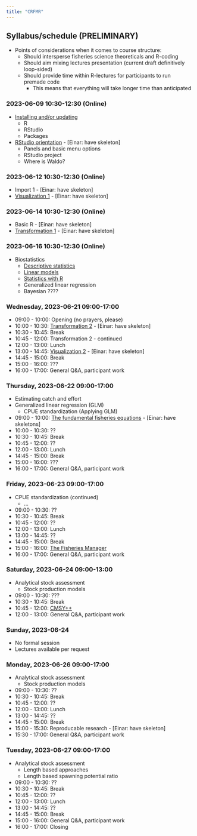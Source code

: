 ```yaml
---
title: "CRFMR"
---
```


## Syllabus/schedule (PRELIMINARY)

-   Points of considerations when it comes to course structure:
    -   Should intersperse fisheries science theoreticals and R-coding
    -   Should aim mixing lectures presentation (current draft definitively loop-sided)
    -   Should provide time within R-lectures for participants to run premade code
        -   This means that everything will take longer time than anticipated

### 2023-06-09 10:30-12:30 (Online)

-   [Installing and/or updating](installing.qmd)
    -   R
    -   RStudio
    -   Packages
-   [RStudio orientation](intro.qmd) - \[Einar: have skeleton\]
    -   Panels and basic menu options
    -   RStudio project
    -   Where is Waldo?

### 2023-06-12 10:30-12:30 (Online)

-   Import 1 - \[Einar: have skeleton\]
-   [Visualization 1](ggplot1.qmd) - \[Einar: have skeleton\]

### 2023-06-14 10:30-12:30 (Online)

-   Basic R - \[Einar: have skeleton\]
-   [Transformation 1](transformation1.qmd) - \[Einar: have skeleton\]

### 2023-06-16 10:30-12:30 (Online)

-   Biostatistics
    -   [Descriptive statistics](biostatistics.qmd)
    -   [Linear models](linear_models.qmd)
    -   [Statistics with R](statistics-with-r.qmd)
    -   Generalized linear regression
    -   Bayesian ????

### Wednesday, 2023-06-21 09:00-17:00

-   09:00 - 10:00: Opening (no prayers, please)
-   10:00 - 10:30: [Transformation 2](transformation1.qmd) - \[Einar: have skeleton\]
-   10:30 - 10:45: Break
-   10:45 - 12:00: Transformation 2 - continued
-   12:00 - 13:00: Lunch
-   13:00 - 14:45: [Visualization 2](ggplot1.qmd) - \[Einar: have skeleton\]
-   14:45 - 15:00: Break
-   15:00 - 16:00: ???
-   16:00 - 17:00: General Q&A, participant work

### Thursday, 2023-06-22 09:00-17:00

-   Estimating catch and effort
-   Generalized linear regression (GLM)
    -   CPUE standardization (Applying GLM)
-   09:00 - 10:00: [The fundamental fisheries equations](https://heima.hafro.is/~einarhj/CFB) - \[Einar: have skeletons\]
-   10:00 - 10:30: ??
-   10:30 - 10:45: Break
-   10:45 - 12:00: ??
-   12:00 - 13:00: Lunch
-   14:45 - 15:00: Break
-   15:00 - 16:00: ???
-   16:00 - 17:00: General Q&A, participant work

### Friday, 2023-06-23 09:00-17:00

-   CPUE standardization (continued)
    -   ...
-   09:00 - 10:30: ??
-   10:30 - 10:45: Break
-   10:45 - 12:00: ??
-   12:00 - 13:00: Lunch
-   13:00 - 14:45: ??
-   14:45 - 15:00: Break
-   15:00 - 16:00: [The Fisheries Manager](fishtech.is)
-   16:00 - 17:00: General Q&A, participant work

### Saturday, 2023-06-24 09:00-13:00

-   Analytical stock assessment
    -   Stock production models
-   09:00 - 10:30: ???
-   10:30 - 10:45: Break
-   10:45 - 12:00: [CMSY++](heima.hafro.is/~einarhj/crfmr/aux/CMSY++.pptx)
-   12:00 - 13:00: General Q&A, participant work

### Sunday, 2023-06-24

-   No formal session
-   Lectures available per request

### Monday, 2023-06-26 09:00-17:00

-   Analytical stock assessment
    -   Stock production models
-   09:00 - 10:30: ??
-   10:30 - 10:45: Break
-   10:45 - 12:00: ??
-   12:00 - 13:00: Lunch
-   13:00 - 14:45: ??
-   14:45 - 15:00: Break
-   15:00 - 15:30: Reproducable research - \[Einar: have skeleton\]
-   15:30 - 17:00: General Q&A, participant work

### Tuesday, 2023-06-27 09:00-17:00

-   Analytical stock assessment
    -   Length based approaches
    -   Length based spawning potential ratio
-   09:00 - 10:30: ??
-   10:30 - 10:45: Break
-   10:45 - 12:00: ??
-   12:00 - 13:00: Lunch
-   13:00 - 14:45: ??
-   14:45 - 15:00: Break
-   15:00 - 16:00: General Q&A, participant work
-   16:00 - 17:00: Closing

